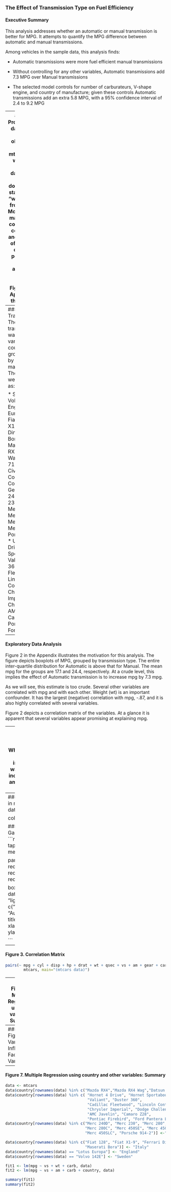 ### The Effect of Transmission Type on Fuel Efficiency

#### Executive Summary
This analysis addresses whether an automatic or manual transmission is better for MPG. It attempts to quantify the MPG difference between automatic and manual transmissions.

Among vehicles in the sample data, this analysis finds:

* Automatic transmissions were more fuel efficient manual transmissions

* Without controlling for any other variables, Automatic transmissions add 7.3 MPG over Manual transmissions

* The selected model controls for number of carburateurs, V-shape engine, and country of manufacture; given these controls Automatic transmissions add an extra 5.8 MPG, with a 95% confidence interval of 2.4 to 9.2 MPG

---
####  Data Processing 
The data consists of 32 observations from the mtcars dataset within the R package datasets. The mtcars documentation states the data "was extracted from the 1974 Motor Trend US magazine, and comprises fuel consumption and 10 aspects of automobile design and performance for 32 automobiles (1973-74 models)." Figure 1 in the Appendix lists the variables.

---
####  Data Transformations
The sole transformation was to add a variable, country, which grouped cars by country of manufacture. The models were grouped as:

  * Sweden: Volvo 142E
  * England: Lotus Europa
  * Italy: Fiat 128, Fiat X1-9, Ferrari Dino, Maserati Bora
  * Japan: Mazda RX4,Mazda RX4 Wag,Datsun 710,Honda Civic, Toyota Corolla,Toyota Corona
  * Germany: Merc 240D, Merc 230, Merc 280, Merc 280C, Merc 450SE, Merc 450SL, Merc 450SLC, Porsche 914-2
  * USA: Hornet 4 Drive, Hornet Sportabout, Valiant, Duster 360, Cadillac Fleetwood, Lincoln Continental, Chrysler Imperial, Dodge Challenger, AMC Javelin, Camaro Z28, Pontiac Firebird, Ford Pantera L
  
---
####  Exploratory Data Analysis
Figure 2 in the Appendix illustrates the motivation for this analysis. The figure depicts boxplots of MPG, grouped by transmission type. The entire inter-quartile distribution for Automatic is above that for Manual. The mean mpg for the groups are 17.1 and 24.4, respectively. At a crude level, this implies the effect of Automatic transmission is to increase mpg by 7.3 mpg.

As we will see, this estimate is too crude. Several other variables are correlated with mpg and with each other. Weight (wt) is an important confounder. It has the largest (negative) correlation with mpg, -.87, and it is also highly correlated with several variables.

Figure 2 depicts a correlation matrix of the variables. At a glance it is apparent that several variables appear promising at explaining mpg.

---
#### Discussion
The variable weight (wt) is a significant confounder. Whether the am variable was significant was largely influenced by whether wt was in the model. In models including the wt variable, the am variable tended not to be significant.

### Appendix
---
#### Figure 1. Data variables in mtcars data
```r
library(knitr)
data <- mtcars

colnames(data)
```

#### Figure 2. Miles per Gallon vs. Transmission Type
```r
#avgs <- tapply(mtcars$mpg, mtcars$am, mean) # 17.1, 24.4

par(mfrow = c(1, 1))
require(datasets);data(mtcars)
require(stats); require(graphics)

boxplot(mpg ~ am, data = data, varwidth = TRUE, 
        col = "lightgray", names = c("\n Manual\n (Avg. 17.1 MPG)",
                                     "\n Automatic\n (Avg. 24.4 MPG)"))
title(main = "(mtcars data)", 
      xlab = "Transmission Type", ylab = "Miles per Gallon")

```
---
#### Figure 3. Correlation Matrix
```r
pairs(~ mpg + cyl + disp + hp + drat + wt + qsec + vs + am + gear + carb, data =
        mtcars, main="(mtcars data)")

```
---
#### Figure 4. Multiple Regression using all variables: Summary
```r
fit <- lm(mpg ~ ., data = mtcars)
summary(fit)
```
#### Figure 5. Fit Analysis, Multiple Regression using All Variables
```r
par(mfrow = c(2, 2))
plot(fit)
```
---
#### Figure 6. Variance Inflation Factors, All Variables
```r
library("car")
vif(fit)
```
---
#### Figure 7. Multiple Regression using country and other variables: Summary
```r
data <- mtcars
data$country[rownames(data) %in% c("Mazda RX4","Mazda RX4 Wag","Datsun 710","Honda Civic","Toyota Corolla","Toyota Corona")] <- "Japan"
data$country[rownames(data) %in% c( "Hornet 4 Drive", "Hornet Sportabout", 
                                    "Valiant", "Duster 360", 
                                    "Cadillac Fleetwood", "Lincoln Continental",
                                    "Chrysler Imperial", "Dodge Challenger",
                                    "AMC Javelin", "Camaro Z28",
                                    "Pontiac Firebird", "Ford Pantera L")] <- "USA"
data$country[rownames(data) %in% c("Merc 240D", "Merc 230", "Merc 280", 
                                   "Merc 280C", "Merc 450SE", "Merc 450SL", 
                                   "Merc 450SLC", "Porsche 914-2")] <-"Germany"

data$country[rownames(data) %in% c("Fiat 128", "Fiat X1-9", "Ferrari Dino", 
                                   "Maserati Bora")] <- "Italy"
data$country[rownames(data) == "Lotus Europa"] <- "England"
data$country[rownames(data) == "Volvo 142E"] <- "Sweden"

fit1 <- lm(mpg ~ vs + wt + carb, data)
fit2 <- lm(mpg ~ vs + am + carb + country, data)

summary(fit1)
summary(fit2)
```
